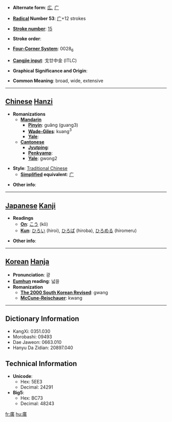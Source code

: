 * '''Alternate form''': [[広]], [[广]]

* '''[[Wiktionary:Chinese radical index| Radical]] Number 53''': [[Wiktionary:Chinese radical index 广|广]]+12 strokes

* '''[[Wiktionary:Chinese total strokes index|Stroke number]]''': [[Wiktionary:Chinese total strokes index 15|15]]

* '''Stroke order''': 

* '''[[Wiktionary:Chinese four corner index|Four-Corner System]]''': 0028<sub>6</sub>

* '''[[Wiktionary:Chinese Cangjie index|Cangjie input]]''': 戈廿中金 (ITLC)

* '''Graphical Significance and Origin''': 

* '''Common Meaning''': broad, wide, extensive

----

== [[Chinese]] [[Hanzi]] ==

* '''Romanizations'''
** '''[[Mandarin]]'''
*** '''[[Pinyin]]''': guǎng (guang3)
*** '''[[Wade-Giles]]''': kuang<sup>3</sup>
*** '''[[Yale]]''': 
** '''[[Cantonese]]'''
*** '''[[Jyutping]]''':
*** '''[[Penkyamp]]''': 
*** '''[[Yale]]''': gwong2

* '''Style''': [[Traditional Chinese]] 
** '''[[Simplified Chinese|Simplified]] equivalent''': [[广]]

* '''Other info''': 

----

== [[Japanese]] [[Kanji]] ==

* '''Readings'''
** '''[[On]]''': [[こう]] (kō)
** '''[[Kun]]''': [[ひろい]] (hiroi), [[ひろば]] (hiroba), [[ひろめる]] (hiromeru)

* '''Other info''':  

----

== [[Korean]] [[Hanja]] ==

* '''Pronunciation''': 광
* '''[[Eumhun]] reading''': 넓을
* '''Romanization'''
** '''[[The 2000 South Korean Revised Romanization|The 2000 South Korean Revised]]''': gwang
** '''[[McCune-Reischauer]]''': kwang

----

== Dictionary Information ==

* KangXi: 0351.030
* Morobashi: 09493
* Dae Jaweon: 0663.010
* Hanyu Da Zidian: 20897.040

== Technical Information ==

* '''Unicode''':
** Hex: 5EE3
** Decimal: 24291
* '''Big5''':
** Hex: BC73
** Decimal: 48243

[[fr:廣]]
[[hu:廣]]